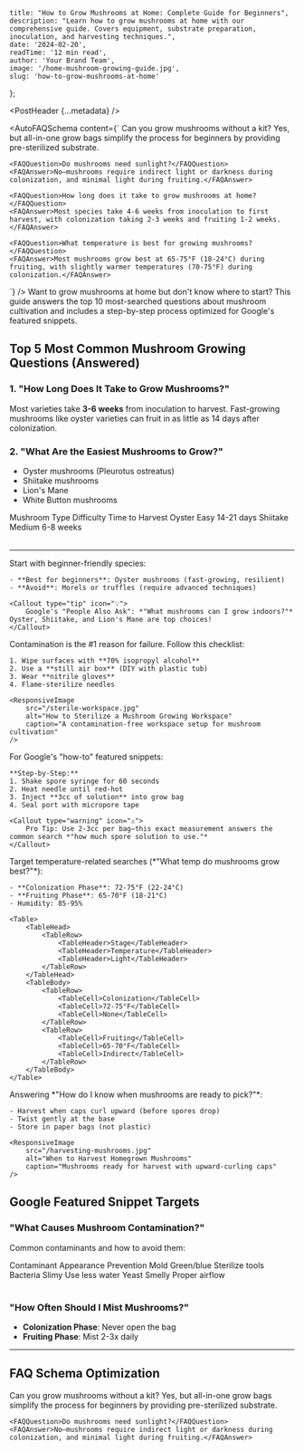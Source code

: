     title: "How to Grow Mushrooms at Home: Complete Guide for Beginners",
    description: "Learn how to grow mushrooms at home with our comprehensive guide. Covers equipment, substrate preparation, inoculation, and harvesting techniques.",
    date: '2024-02-20',
    readTime: '12 min read',
    author: 'Your Brand Team',
    image: '/home-mushroom-growing-guide.jpg',
    slug: 'how-to-grow-mushrooms-at-home'
};

<PostHeader {...metadata} />

<AutoFAQSchema content={`
<FAQSection>
    <FAQQuestion>Can you grow mushrooms without a kit?</FAQQuestion>
    <FAQAnswer>Yes, but all-in-one grow bags simplify the process for beginners by providing pre-sterilized substrate.</FAQAnswer>
    
    <FAQQuestion>Do mushrooms need sunlight?</FAQQuestion>
    <FAQAnswer>No—mushrooms require indirect light or darkness during colonization, and minimal light during fruiting.</FAQAnswer>
    
    <FAQQuestion>How long does it take to grow mushrooms at home?</FAQQuestion>
    <FAQAnswer>Most species take 4-6 weeks from inoculation to first harvest, with colonization taking 2-3 weeks and fruiting 1-2 weeks.</FAQAnswer>
    
    <FAQQuestion>What temperature is best for growing mushrooms?</FAQQuestion>
    <FAQAnswer>Most mushrooms grow best at 65-75°F (18-24°C) during fruiting, with slightly warmer temperatures (70-75°F) during colonization.</FAQAnswer>
</FAQSection>
`} />

<GuideContent metadata={metadata} slug="how-to-grow-mushrooms-at-home">

<Callout type="info" icon="🍄">
    Want to grow mushrooms at home but don't know where to start? This guide answers the top 10 most-searched questions about mushroom cultivation and includes a step-by-step process optimized for Google's featured snippets.
</Callout>

## Top 5 Most Common Mushroom Growing Questions (Answered)

### 1. "How Long Does It Take to Grow Mushrooms?"
Most varieties take **3-6 weeks** from inoculation to harvest. Fast-growing mushrooms like oyster varieties can fruit in as little as 14 days after colonization.

### 2. "What Are the Easiest Mushrooms to Grow?"
- Oyster mushrooms (Pleurotus ostreatus)
- Shiitake mushrooms
- Lion's Mane
- White Button mushrooms

<Table>
    <TableHead>
        <TableRow>
            <TableHeader>Mushroom Type</TableHeader>
            <TableHeader>Difficulty</TableHeader>
            <TableHeader>Time to Harvest</TableHeader>
        </TableRow>
    </TableHead>
    <TableBody>
        <TableRow>
            <TableCell>Oyster</TableCell>
            <TableCell>Easy</TableCell>
            <TableCell>14-21 days</TableCell>
        </TableRow>
        <TableRow>
            <TableCell>Shiitake</TableCell>
            <TableCell>Medium</TableCell>
            <TableCell>6-8 weeks</TableCell>
        </TableRow>
    </TableBody>
</Table>

---

<GuideStep number={1} title="Choosing Your Mushroom Variety">
    Start with beginner-friendly species:
    
    - **Best for beginners**: Oyster mushrooms (fast-growing, resilient)
    - **Avoid**: Morels or truffles (require advanced techniques)
    
    <Callout type="tip" icon="💡">
        Google's "People Also Ask": *"What mushrooms can I grow indoors?"* Oyster, Shiitake, and Lion's Mane are top choices!
    </Callout>
</GuideStep>

<GuideStep number={2} title="Sterilizing Your Workspace">
    Contamination is the #1 reason for failure. Follow this checklist:
    
    1. Wipe surfaces with **70% isopropyl alcohol**
    2. Use a **still air box** (DIY with plastic tub)
    3. Wear **nitrile gloves**
    4. Flame-sterilize needles
    
    <ResponsiveImage 
        src="/sterile-workspace.jpg" 
        alt="How to Sterilize a Mushroom Growing Workspace" 
        caption="A contamination-free workspace setup for mushroom cultivation"
    />
</GuideStep>

<GuideStep number={3} title="Inoculation Process (With Exact Measurements)">
    For Google's "how-to" featured snippets:
    
    **Step-by-Step:**
    1. Shake spore syringe for 60 seconds
    2. Heat needle until red-hot
    3. Inject **3cc of solution** into grow bag
    4. Seal port with micropore tape
    
    <Callout type="warning" icon="⚠️">
        Pro Tip: Use 2-3cc per bag—this exact measurement answers the common search *"how much spore solution to use."*
    </Callout>
</GuideStep>

<GuideStep number={4} title="Ideal Growing Conditions">
    Target temperature-related searches (*"What temp do mushrooms grow best?"*):
    
    - **Colonization Phase**: 72-75°F (22-24°C)
    - **Fruiting Phase**: 65-70°F (18-21°C)
    - Humidity: 85-95%
    
    <Table>
        <TableHead>
            <TableRow>
                <TableHeader>Stage</TableHeader>
                <TableHeader>Temperature</TableHeader>
                <TableHeader>Light</TableHeader>
            </TableRow>
        </TableHead>
        <TableBody>
            <TableRow>
                <TableCell>Colonization</TableCell>
                <TableCell>72-75°F</TableCell>
                <TableCell>None</TableCell>
            </TableRow>
            <TableRow>
                <TableCell>Fruiting</TableCell>
                <TableCell>65-70°F</TableCell>
                <TableCell>Indirect</TableCell>
            </TableRow>
        </TableBody>
    </Table>
</GuideStep>

<GuideStep number={5} title="Harvesting Your Mushrooms">
    Answering *"How do I know when mushrooms are ready to pick?"*:
    
    - Harvest when caps curl upward (before spores drop)
    - Twist gently at the base
    - Store in paper bags (not plastic)
    
    <ResponsiveImage 
        src="/harvesting-mushrooms.jpg" 
        alt="When to Harvest Homegrown Mushrooms" 
        caption="Mushrooms ready for harvest with upward-curling caps"
    />
</GuideStep>

## Google Featured Snippet Targets

### "What Causes Mushroom Contamination?"
Common contaminants and how to avoid them:

<Table>
    <TableHead>
        <TableRow>
            <TableHeader>Contaminant</TableHeader>
            <TableHeader>Appearance</TableHeader>
            <TableHeader>Prevention</TableHeader>
        </TableRow>
    </TableHead>
    <TableBody>
        <TableRow>
            <TableCell>Mold</TableCell>
            <TableCell>Green/blue</TableCell>
            <TableCell>Sterilize tools</TableCell>
        </TableRow>
        <TableRow>
            <TableCell>Bacteria</TableCell>
            <TableCell>Slimy</TableCell>
            <TableCell>Use less water</TableCell>
        </TableRow>
        <TableRow>
            <TableCell>Yeast</TableCell>
            <TableCell>Smelly</TableCell>
            <TableCell>Proper airflow</TableCell>
        </TableRow>
    </TableBody>
</Table>

### "How Often Should I Mist Mushrooms?"
- **Colonization Phase**: Never open the bag
- **Fruiting Phase**: Mist 2-3x daily

---

## FAQ Schema Optimization

<FAQSection>
    <FAQQuestion>Can you grow mushrooms without a kit?</FAQQuestion>
    <FAQAnswer>Yes, but all-in-one grow bags simplify the process for beginners by providing pre-sterilized substrate.</FAQAnswer>
    
    <FAQQuestion>Do mushrooms need sunlight?</FAQQuestion>
    <FAQAnswer>No—mushrooms require indirect light or darkness during colonization, and minimal light during fruiting.</FAQAnswer>
</FAQSection>
</GuideContent>
